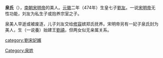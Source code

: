 '''泉氏'''（{{bd|？||？|catIdx=Q}}），[[南朝宋|南朝宋]][[宋明帝|明帝]]的美人。[[元徽_(年号)|元徽]]二年（474年）生皇七子[[刘友_(南朝宋)|劉友]]。一说[[宋明帝|宋明帝]]无性功能，刘友为私生子或抱养宗室之子。

泉美人早逝或被废逐，儿子刘友交给[[修容_(稱號)|修容]]嫔郑氏抚养。宋明帝另有一妃子泉氏封为美人，生（一说養）始建王[[劉禧|劉禧]]，但两女似无亲属关系。

[[category:劉宋妃嬪|category:劉宋妃嬪]]
[[Category:泉姓|Category:泉姓]]